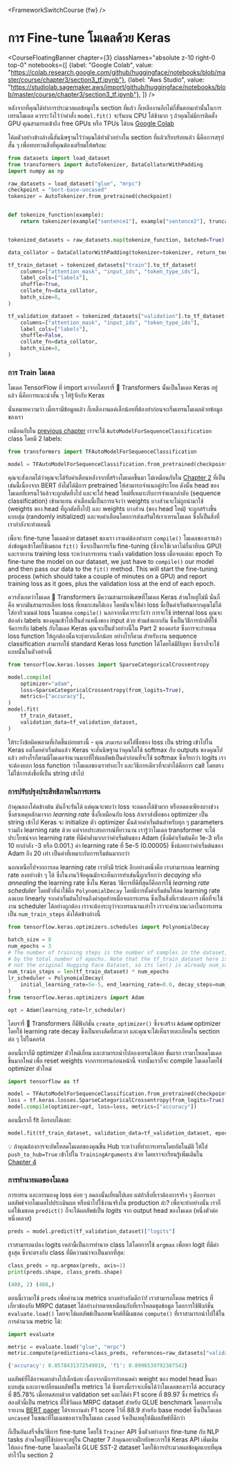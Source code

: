 <FrameworkSwitchCourse {fw} />

# การ Fine-tune โมเดลด้วย Keras

<CourseFloatingBanner chapter={3}
  classNames="absolute z-10 right-0 top-0"
  notebooks={[
    {label: "Google Colab", value: "https://colab.research.google.com/github/huggingface/notebooks/blob/master/course/chapter3/section3_tf.ipynb"},
    {label: "Aws Studio", value: "https://studiolab.sagemaker.aws/import/github/huggingface/notebooks/blob/master/course/chapter3/section3_tf.ipynb"},
]} />

หลังจากที่คุณได้ทำการประมวลผลข้อมูลใน section ที่แล้ว ก็เหลืองานอีกไม่กี่ขั้นตอนเท่านั้นในการเทรนโมเดล ควรระวังไว้ว่าคำสั่ง `model.fit()` จะรันบน CPU ได้ช้ามาก ๆ ถ้าคุณไม่มีการติดตั้ง GPU คุณสามารถเข้าถึง free GPUs หรือ TPUs ได้บน [Google Colab](https://colab.research.google.com/)

โค้ดตัวอย่างข้างล่างนี้สันนิษฐานไว้ว่าคุณได้ทำตัวอย่างใน section ที่แล้วเรียบร้อยแล้ว นี่คือการสรุปสั้น ๆ เพื่อทบทวนสิ่งที่คุณต้องเตรียมให้พร้อม:

```py
from datasets import load_dataset
from transformers import AutoTokenizer, DataCollatorWithPadding
import numpy as np

raw_datasets = load_dataset("glue", "mrpc")
checkpoint = "bert-base-uncased"
tokenizer = AutoTokenizer.from_pretrained(checkpoint)


def tokenize_function(example):
    return tokenizer(example["sentence1"], example["sentence2"], truncation=True)


tokenized_datasets = raw_datasets.map(tokenize_function, batched=True)

data_collator = DataCollatorWithPadding(tokenizer=tokenizer, return_tensors="tf")

tf_train_dataset = tokenized_datasets["train"].to_tf_dataset(
    columns=["attention_mask", "input_ids", "token_type_ids"],
    label_cols=["labels"],
    shuffle=True,
    collate_fn=data_collator,
    batch_size=8,
)

tf_validation_dataset = tokenized_datasets["validation"].to_tf_dataset(
    columns=["attention_mask", "input_ids", "token_type_ids"],
    label_cols=["labels"],
    shuffle=False,
    collate_fn=data_collator,
    batch_size=8,
)
```

### การ Train โมเดล

โมเดล TensorFlow ที่ import มาจากไลบรารี่ 🤗 Transformers นั้นเป็นโมเดล Keras อยู่แล้ว นี่คือการแนะนำสั้น ๆ ให้รู้จักกับ Keras

<Youtube id="rnTGBy2ax1c"/>

นั่นหมายความว่า เมื่อเรามีข้อมูลแล้ว ก็เหลืองานแค่เล็กน้อยที่ต้องทำก่อนจะเริ่มเทรนโมเดลด้วยข้อมูลของเรา

<Youtube id="AUozVp78dhk"/>

เหมือนกับใน [previous chapter](/course/chapter2) เราจะใช้ `AutoModelForSequenceClassification` class โดยมี 2 labels:

```py
from transformers import TFAutoModelForSequenceClassification

model = TFAutoModelForSequenceClassification.from_pretrained(checkpoint, num_labels=2)
```

คุณจะสังเกตได้ว่าคุณจะได้รับคำเตือนหลังจากที่สร้างโมเดลขึ้นมา ไม่เหมือนกับใน [Chapter 2](/course/chapter2) ที่เป็นเช่นนี้เนื่องจาก BERT ยังไม่ได้มีการ pretrained ให้สามารถจำแนกคู่ประโยค ดังนั้น head ของโมเดลที่เทรนไว้แล้วจะถูกตัดทิ้งไป และจะใส่ head ใหม่ที่เหมาะกับการจำแนกลำดับ (sequence classification) เข้ามาแทน คำเตือนนี้เป็นการแจ้งว่า weights บางส่วนจะไม่ถูกนำมาใช้ (weights ของ head ที่ถูกตัดทิ้งไป) และ weights บางส่วน (ของ head ใหม่) จะถูกสร้างขึ้นแบบสุ่ม (randomly initialized) และจบคำเตือนโดยการส่งเสริมให้เราเทรนโมเดล ซึ่งก็เป็นสิ่งที่เรากำลังจะทำตอนนี้

เพื่อจะ fine-tune โมเดลด้วย dataset ของเรา เราแค่ต้องทำการ `compile()` โมเดลของเราแล้วส่งข้อมูลเข้าโดยใช้เมธอด `fit()` ซึ่งจะเป็นการเริ่ม fine-tuning (ซึ่งจะใช้เวลาไม่กี่นาทีบน GPU) และรายงาน training loss ระหว่างการเทรน รวมถึง validation loss เมื่อจบแต่ละ epoch 
To fine-tune the model on our dataset, we just have to `compile()` our model and then pass our data to the `fit()` method. This will start the fine-tuning process (which should take a couple of minutes on a GPU) and report training loss as it goes, plus the validation loss at the end of each epoch.

<Tip>

ควรสังเกตว่าโมเดล 🤗 Transformers มีความสามารถพิเศษที่โมเดล Keras ส่วนใหญ่ไม่มี นั่นก็คือ พวกมันสามารถเลือก loss ที่เหมาะสมได้เอง โดยมันจะใช้ค่า loss นี้เป็นค่าเริ่มต้นหากคุณไม่ได้ใส่อากิวเมนต์ loss ในเมธอด `compile()` นอกจากนี้ควรระวังว่า การจะใช้ internal loss คุณจะต้องส่ง labels ของคุณเข้าไปเป็นส่วนหนึ่งของ input ด้วย ห้ามส่งแยกกัน ซึ่งเป็นวิธีการปกติที่ใช้จัดการกับ labels กับโมเดล Keras คุณจะเป็นตัวอย่างนี้ใน Part 2 ของคอร์ส ซึ่งการจะกำหนด loss function ให้ถูกต้องนั้นจะยุ่งยากเล็กน้อย อย่างไรก็ตาม สำหรับงาน sequence classification สามารถใช้ standard Keras loss function ได้โดยไม่มีปัญหา ซึ่งเราก็จะใช้แบบนั้นในตัวอย่างนี้

</Tip>

```py
from tensorflow.keras.losses import SparseCategoricalCrossentropy

model.compile(
    optimizer="adam",
    loss=SparseCategoricalCrossentropy(from_logits=True),
    metrics=["accuracy"],
)
model.fit(
    tf_train_dataset,
    validation_data=tf_validation_dataset,
)
```

<Tip warning={true}>

ให้ระวังข้อผิดพลาดที่เกิดขึ้นบ่อยตรงนี้ - คุณ *สามารถ* แค่ใส่ชื่อของ loss เป็น string เข้าไปใน Keras แต่โดยค่าเริ่มต้นแล้ว Keras จะสันนิษฐานว่าคุณได้ใช้ softmax กับ outputs ของคุณไปแล้ว อย่างไรก็ตามมีโมเดลจำนวนมากที่ให้ผลลัพธ์เป็นค่าก่อนที่จะใช้ softmax ซึ่งเรียกว่า logits เราจะต้องบอก loss function ว่าโมเดลของเราทำอะไร และวิธีการเดียวที่จะทำได้คือการ call โดยตรง ไม่ใช่การส่งชื่อที่เป็น string เข้าไป

</Tip>


### การปรับปรุงประสิทธิภาพในการเทรน

<Youtube id="cpzq6ESSM5c"/>

ถ้าคุณลองโค้ดข้างต้น มันก็จะรันได้ แต่คุณจะพบว่า loss จะลดลงได้ช้ามาก หรือลดลงเพียงบางช่วง ซึ่งสาเหตุหลักมาจาก *learning rate*
ซึ่งก็เหมือนกับ loss ถ้าเราส่งชื่อของ optimizer เป็น string เข้าไป Keras จะ initialize ตัว optimizer นั้นด้วยค่าเริ่มต้นสำหรับทุก ๆ parameters รวมถึง learning rate ด้วย
แต่จากประสบการณ์ที่ยาวนาน เรารู้ว่าโมเดล transformer จะได้ประโยชน์จาก learning rate ที่มีค่าต่ำมากกว่าค่าเริ่มต้นของ Adam (ซึ่งมีค่าเริ่มต้นคือ 1e-3 หรือ 10 ยกกำลัง -3 หรือ 0.001.)
ค่า learning rate ที่ 5e-5 (0.00005) ซึ่งน้อยกว่าค่าเริ่มต้นของ Adam ถึง 20 เท่า เป็นค่าที่เหมาะกับการเริ่มต้นมากกว่า

นอกเหนือไปจากการลด learning rate เรายังมี trick อีกอย่างหนึ่งคือ เราสามารถลด learning rate ลงอย่างช้า ๆ ได้ ซึ่งในงานวิจัยคุณมักจะเห็นการทำเช่นนี้ถูกเรียกว่า 
*decaying* หรือ *annealing* the learning rate ซึ่งใน Keras วิธีการที่ดีที่สุดก็คือการใช้ *learning rate scheduler* โดยตัวที่น่าใช้คือ
`PolynomialDecay` โดยมีการตั้งค่าเริ่มต้นให้ลด learning rate ลงแบบ linearly จากค่าเริ่มต้นไปจนถึงค่าสุดท้ายเมื่อจบการเทรน ซึ่งเป็นสิ่งที่เราต้องการ
เพื่อที่จะใช้งาน scheduler ได้อย่างถูกต้อง เราจะต้องระบุว่าจะเทรนนานเท่าไร เราจะคำนวณเวลาในการเทรนเป็น `num_train_steps` ดังโค้ดข้างล่างนี้

```py
from tensorflow.keras.optimizers.schedules import PolynomialDecay

batch_size = 8
num_epochs = 3
# The number of training steps is the number of samples in the dataset, divided by the batch size then multiplied
# by the total number of epochs. Note that the tf_train_dataset here is a batched tf.data.Dataset,
# not the original Hugging Face Dataset, so its len() is already num_samples // batch_size.
num_train_steps = len(tf_train_dataset) * num_epochs
lr_scheduler = PolynomialDecay(
    initial_learning_rate=5e-5, end_learning_rate=0.0, decay_steps=num_train_steps
)
from tensorflow.keras.optimizers import Adam

opt = Adam(learning_rate=lr_scheduler)
```

<Tip>

ไลบรารี่ 🤗 Transformers ก็มีฟังก์ชั่น `create_optimizer()` ซึ่งจะสร้าง `AdamW` optimizer โดยใช้ learning rate decay ซึ่งเป็นทางลัดที่สะดวก และคุณจะได้เห็นรายละเอียดใน section ต่อ ๆ ไปในคอร์ส

</Tip>

ตอนนี้เราก็มี optimizer ตัวใหม่เอี่ยม และสามารถนำไปลองเทรนได้เลย ขั้นแรก เรามาโหลดโมเดลขึ้นมากใหม่ เพื่อ reset weights จากการเทรนก่อนหน้านี้ จากนั้นเราก็จะ compile โมเดลโดยใช้ optimizer ตัวใหม่

```py
import tensorflow as tf

model = TFAutoModelForSequenceClassification.from_pretrained(checkpoint, num_labels=2)
loss = tf.keras.losses.SparseCategoricalCrossentropy(from_logits=True)
model.compile(optimizer=opt, loss=loss, metrics=["accuracy"])
```

ตอนนี้เราก็ fit อีกรอบได้เลย:

```py
model.fit(tf_train_dataset, validation_data=tf_validation_dataset, epochs=3)
```

<Tip>

💡 ถ้าคุณต้องการจะอัพโหลดโมเดลของคุณขึ้น Hub ระหว่างที่ทำการเทรนโดยอัตโนมัติ ให้ใส่ `push_to_hub=True` เข้าไปใน `TrainingArguments` ด้วย โดยเราจะเรียนรู้เพิ่มเติมใน [Chapter 4](/course/chapter4/3)

</Tip>

### การทำนายผลของโมเดล

<Youtube id="nx10eh4CoOs"/>


การเทรน และการมองดู loss ค่อย ๆ ลดลงนั้นเยี่ยมไปเลย แต่ถ้าสิ่งที่เราต้องการจริง ๆ คือการเอาผลลัพธ์จากโมเดลไปประเมินผล หรือนำไปใช้งานจริงใน production ล่ะ? เพื่อจะทำอย่างนั้น เราก็แค่ใช้เมธอด `predict()` ก็จะได้ผลลัพธ์เป็น *logits* จาก output head ของโมเดล (หนึ่งตัวต่อหนึ่งคลาส)

```py
preds = model.predict(tf_validation_dataset)["logits"]
```

เราสามารถแปลง logits เหล่านี้เป็นการทำนาย class ได้โดยการใช้ `argmax` เพื่อหา logit ที่มีค่าสูงสุด ซึ่งจะตรงกับ class ที่มีความน่าจะเป็นมากที่สุด:

```py
class_preds = np.argmax(preds, axis=1)
print(preds.shape, class_preds.shape)
```

```python out
(408, 2) (408,)
```

ตอนนี้เรามาใช้ `preds` เพื่อคำนวณ metrics บางอย่างกันดีกว่า! เราสามารถโหลด metrics ที่เกี่ยวข้องกับ MRPC dataset ได้อย่างง่ายดายเหมือนกับที่เราโหลดชุดข้อมูล โดยการใช้ฟังก์ชั่น `evaluate.load()` โดยจะได้ผลลัพธ์เป็นออพเจ็กต์ที่มีเมธอด `compute()` ที่เราสามารถนำไปใช้ในการคำนวณ metric ได้:

```py
import evaluate

metric = evaluate.load("glue", "mrpc")
metric.compute(predictions=class_preds, references=raw_datasets["validation"]["label"])
```

```python out
{'accuracy': 0.8578431372549019, 'f1': 0.8996539792387542}
```

ผลลัพธ์ที่ได้อาจแตกต่างไปเล็กน้อย เนื่องจากมีการกำหนดค่า weight ของ model head ขึ้นมาแบบสุ่ม และอาจเปลี่ยนผลลัพธ์ใน metrics ได้ ซึ่งตรงนี้เราจะเห็นได้ว่าโมเดลของเราได้ accuracy ที่ 85.78% เมื่อทดสอบด้วย validation set และได้ค่า F1 score ที่ 89.97 ซึ่ง metrics ทั้งสองตัวนี้เป็น metrics ที่ใช้วัดผล MRPC dataset สำหรับ GLUE benchmark โดยตารางในรายงาน [BERT paper](https://arxiv.org/pdf/1810.04805.pdf) ได้รายงานค่า F1 score ไว้ที่ 88.9 สำหรับ base model ซึ่งเป็นโมเดล `uncased` ในขณะที่โมเดลของเราเป็นโมเดล `cased` จึงเป็นเหตุให้มีผลลัพธ์ที่ดีกว่า

ก็เป็นอันเสร็จสิ้นวิธีการ fine-tune โดยใช้ `Trainer` API ซึ่งตัวอย่างการ fine-tune กับ NLP tasks ส่วนใหญ่ที่ใช้บ่อยจะอยู่ใน Chapter 7 ถ้าคุณอยากฝึกทักษะการใช้ Keras API เพิ่มเติม ให้ลอง fine-tune โมเดลโดยใช้ GLUE SST-2 dataset โดยใช้การประมวลผลข้อมูลแบบที่คุณทำไว้ใน section 2
